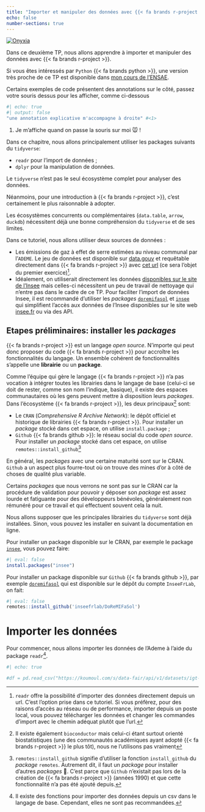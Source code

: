 ```yaml
---
title: "Importer et manipuler des données avec {{< fa brands r-project >}}"
echo: false
number-sections: true
---
```


::: {.badge}
<a href="https://datalab.sspcloud.fr/launcher/ide/rstudio?autoLaunch=true&init.personalInit=«https%3A%2F%2Fraw.githubusercontent.com%2Flinogaliana%2Fr-geographie%2Fmain%2Fsspcloud%2Finit.sh»&networking.user.enabled=true&onyxia.friendlyName=«rstudio-cours-ENS»" target="_blank" rel="noopener"><img src="https://img.shields.io/badge/Tester%20via%20SSP%20cloud%20-%20SSPCloud?logo=R&labelColor=black&color=%231965b8" alt="Onyxia"></a><br>
:::

Dans ce deuxième TP,
nous allons apprendre à importer et
manipuler des données avec
{{< fa brands r-project >}}. 

Si vous êtes intéressés par `Python` {{< fa brands python >}},
une version très proche de ce TP est disponible dans [mon cours de l'ENSAE](https://pythonds.linogaliana.fr/content/manipulation/02b_pandas_TP.html).


::: {.callout-note}

Certains exemples de code présentent des annotations sur le côté,
passez votre souris dessus pour les afficher, comme ci-dessous

```r
#| echo: true
#| output: false
"une annotation explicative m'accompagne à droite" #<1>
```
1. Je m'affiche quand on passe la souris sur moi 🐭 !

:::

Dans ce chapitre, nous allons principalement utiliser les packages suivants
du `tidyverse`: 

- `readr` pour l'import de données ;
- `dplyr` pour la manipulation de données.

::: {.callout-note}

Le `tidyverse` n'est pas le seul écosystème complet pour analyser des données.

Néanmoins, pour une introduction à {{< fa brands r-project >}}, c'est 
certainement le plus raisonnable à adopter. 

Les écosystèmes
concurrents ou complémentaires (`data.table`, `arrow`, `duckdb`) nécessitent
déjà une bonne compréhension du `tidyverse` et de ses limites. 

:::

Dans ce tutoriel, nous allons utiliser deux sources de données :

* Les émissions de gaz à effet de serre estimées au niveau communal par l'`ADEME`. Le jeu de données est 
disponible sur [data.gouv](https://www.data.gouv.fr/fr/datasets/inventaire-de-gaz-a-effet-de-serre-territorialise/#_)
et requêtable directement dans {{< fa brands r-project >}} avec
[cet url](https://koumoul.com/s/data-fair/api/v1/datasets/igt-pouvoir-de-rechauffement-global/convert) (ce sera l'objet du premier exercice)[^notedownload].
* Idéalement, on utiliserait directement les données
[disponibles sur le site de l'Insee](https://www.insee.fr/fr/statistiques/3560121) mais celles-ci nécessitent un peu de travail
de nettoyage qui n'entre pas dans le cadre de ce TP. 
Pour faciliter l'import de données Insee, il est recommandé d'utiliser les _packages_
[`doremifasol`](https://github.com/InseeFrLab/DoReMIFaSol) et [`insee`](https://github.com/pyr-opendatafr/R-Insee-Data) qui simplifient l'accès aux données
de l'Insee disponibles sur le site web [insee.fr](https://www.insee.fr/fr/accueil)
ou via des API. 

[^notedownload]: 

  `readr` offre la possibilité d'importer des données directement depuis un url. C'est l'option 
  prise dans ce tutoriel. Si vous préfèrez, pour des 
  raisons d'accès au réseau ou de performance, importer depuis un poste local,
  vous pouvez télécharger les données et changer
  les commandes d'import avec le chemin adéquat plutôt que l'url. 


## Etapes préliminaires: installer les _packages_

{{< fa brands r-project >}} est un langage _open source_. N'importe qui peut
donc proposer du code {{< fa brands r-project >}} pour accroître les 
fonctionnalités du langage. Un ensemble cohérent de fonctionnalités s'appelle
une __librairie__ ou un __package__. 

Comme l'équipe qui gère le langage {{< fa brands r-project >}} n'a pas vocation
à intégrer toutes les librairies dans le langage de base (celui-ci se doit
de rester, comme son nom l'indique, basique), il existe des espaces
communautaires où les gens peuvent mettre à disposition leurs _packages_. Dans
l'écosystème {{< fa brands r-project >}}, les deux principaux[^bioconductor] sont:

- Le `CRAN` (_Comprehensive R Archive Network_): le dépôt officiel et historique
de librairies {{< fa brands r-project >}}.
Pour installer un _package_ stocké dans cet espace, on utilise `install.package` ;
- `Github` {{< fa brands github >}}: le réseau social du code _open source_. 
Pour installer un _package_ stocké dans cet espace, on utilise `remotes::install_github`[^remotes]

[^bioconductor]: Il existe également `bioconductor` mais celui-ci étant surtout orienté biostatistiques (une des communautés académiques ayant adopté {{< fa brands r-project >}} le plus tôt), nous ne l'utilisons pas vraiment

[^remotes]:
    `remotes::install_github` signifie d'utiliser la fonction `install_github` du _package_ `remotes`. Autrement dit, il faut un _package_ pour installer d'autres _packages_ 🤯.
    C'est parce que `Github` n'existait pas lors de la création de {{< fa brands r-project >}} (années 1990) et que cette fonctionnalité n'a pas été ajouté depuis. 

::: {.callout-note}

En général, les _packages_ avec une certaine
maturité sont sur le CRAN. `Github` a un aspect plus fourre-tout où on trouve
des mines d'or à côté de choses de qualité plus variable. 

Certains _packages_ que nous verrons ne sont pas sur le CRAN car la procédure
de validation pour pouvoir y déposer son _package_ est assez lourde et
fatiguante pour des développeurs bénévoles, généralement non rémunéré 
pour ce travail et qui effectuent souvent cela la nuit. 

:::

Nous allons supposer que les principales librairies du `tidyverse` sont
déjà installées. Sinon, vous pouvez les installer en suivant la documentation
en ligne. 

Pour installer un package disponible sur le CRAN, par exemple
le package [`insee`](https://cran.r-project.org/web/packages/insee/index.html),
vous pouvez faire:

```r
#| eval: false
install.packages("insee")
```

Pour installer un package disponible sur `Github` {{< fa brands github >}},
par exemple [`doremifasol`](https://github.com/InseeFrLab/DoReMIFaSol)
qui est disponible sur le dépôt du compte `InseeFrLab`, on fait:


```r
#| eval: false
remotes::install_github('inseefrlab/DoReMIFaSol')
```

# Importer les données

Pour commencer, nous allons importer les données de l'Ademe à l'aide du package `readr`[^readcsv]. 


[^readcsv]: Il existe des fonctions pour importer des données depuis un csv dans le langage de base.
Cependant, elles ne sont pas recommandées. 


```r
#| echo: true

#df = pd.read_csv("https://koumoul.com/s/data-fair/api/v1/datasets/igt-pouvoir-de-rechauffement-global/convert", sep=",")
```

